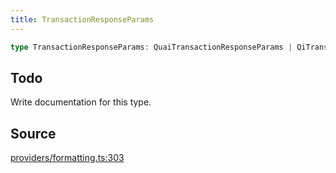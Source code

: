 ```yaml
---
title: TransactionResponseParams
---
```


```ts
type TransactionResponseParams: QuaiTransactionResponseParams | QiTransactionResponseParams;
```

## Todo

Write documentation for this type.

## Source

[providers/formatting.ts:303](https://github.com/dominant-strategies/quais.js/blob/751386e3ad6372322a3c76548f56b903bfed1896/src/providers/formatting.ts#L303)

